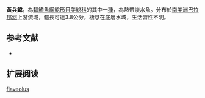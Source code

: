 {{Speciesbox
| name = 黃兵鯰
| image =  
| image_width = 250px
| image_caption = 
| status = NE
| status_system = IUCN3.1
| genus = Corydoras
| species = flaveolus
| authority = [[Ihering|Ihering]], 1911
| synonyms =  
}}

'''黃兵鯰'''，為[[輻鰭魚綱|輻鰭魚綱]][[鯰形目|鯰形目]][[美鯰科|美鯰科]]的其中一[[種|種]]，為熱帶淡水魚。分布於[[南美洲|南美洲]][[巴拉那河|巴拉那河]]上游流域，體長可達3.8公分，棲息在底層水域，生活習性不明。

==参考文献==
*{{FishBase_species|genus=Corydoras|species=flaveolus|year=2014|month=11}}

== 扩展阅读 ==
{{refbegin}}
{{wikispecies-inline|Corydoras flaveolus|黃兵鯰}}
{{refend}}
{{Taxonbar|from=Q5579000}}

[[Category:兵鯰屬|flaveolus]]